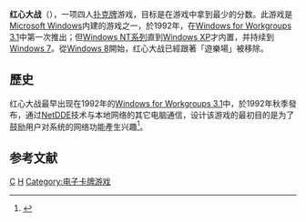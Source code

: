 {{about|微软官方发布的一款电子游戏|扑克的一种玩法|傷心小棧}}
{{noteTA
|G1=IT
|G2=Windows
|1=zh-cn:全收; zh-hk:豬羊變色; zh-tw:豬羊變色;
}}
{{Infobox software
| name = 傷心小棧
| logo =
| screenshot =
| caption =
| included with = [[Windows_for_Workgroups_3.11|Windows for Workgroups 3.11]]到[[Windows_7|Windows 7]]
| genre = [[電腦遊戲|電腦遊戲]]
| replaces =
| replaced_by = 
| related_components = [[連環新接龍|連環新接龍]]
}}
'''红心大战'''（{{lang|en|Microsoft Hearts}}），一项四人[[扑克牌|扑克牌]]游戏，目标是在游戏中拿到最少的分数。此游戏是[[Microsoft_Windows|Microsoft Windows]]内建的游戏之一，於1992年，在[[Windows_for_Workgroups_3.1|Windows for Workgroups 3.1]]中第一次推出；但[[Windows_NT|Windows NT系列]]直到[[Windows_XP|Windows XP]]才内置，并持续到[[Windows_7|Windows 7]]。從[[Windows_8|Windows 8]]開始，红心大战已經跟著「遊樂場」被移除。

== 歷史 ==
红心大战最早出现在1992年的[[Windows_for_Workgroups_3.1|Windows for Workgroups 3.1]]中，於1992年秋季發布，通过[[NetDDE|NetDDE]]技术与本地网络的其它电脑通信，设计该游戏的最初目的是为了鼓励用户对系统的网络功能產生兴趣<ref>{{cite news|title=The True Purpose of Microsoft Solitaire, Minesweeper, and FreeCell|url=http://mentalfloss.com/uk/technology/32106/the-true-purpose-of-solitaire-minesweeper-hearts-and-freecell|accessdate=2015-12-23|publisher=Mental Floss|date=August 14, 2015|archive-url=https://web.archive.org/web/20151223192108/http://mentalfloss.com/uk/technology/32106/the-true-purpose-of-solitaire-minesweeper-hearts-and-freecell|archive-date=2015-12-23|dead-url=yes}}</ref>。

==参考文献==
{{reflist|30em}}

{{視窗元件}}

[[Category:Windows遊戲|C]]
[[Category:電子桌上游戏|H]]
[[Category:电子卡牌游戏|Category:电子卡牌游戏]]